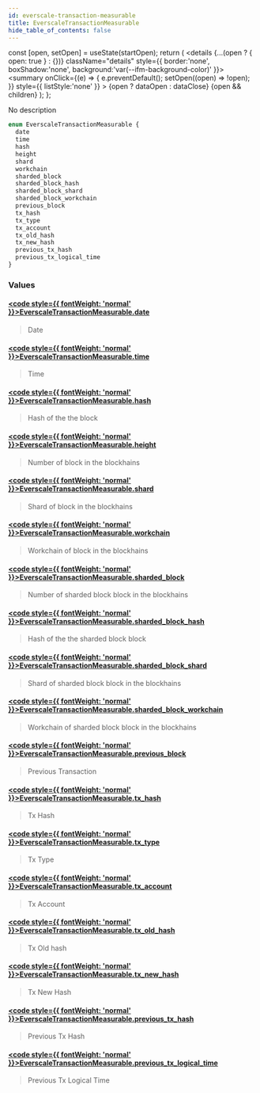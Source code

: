 ```yaml
---
id: everscale-transaction-measurable
title: EverscaleTransactionMeasurable
hide_table_of_contents: false
---
```







  const [open, setOpen] = useState(startOpen);
  return (
    <details {...(open ? { open: true } : {})} className="details" style={{ border:'none', boxShadow:'none', background:'var(--ifm-background-color)' }}>
      <summary
        onClick={(e) => {
          e.preventDefault();
          setOpen((open) => !open);
        }}
        style={{ listStyle:'none' }}
      >
      {open ? dataOpen : dataClose}
      </summary>
      {open && children}
    </details>
  );
};








No description


```graphql
enum EverscaleTransactionMeasurable {
  date
  time
  hash
  height
  shard
  workchain
  sharded_block
  sharded_block_hash
  sharded_block_shard
  sharded_block_workchain
  previous_block
  tx_hash
  tx_type
  tx_account
  tx_old_hash
  tx_new_hash
  previous_tx_hash
  previous_tx_logical_time
}
```




### Values

#### [<code style={{ fontWeight: 'normal' }}>EverscaleTransactionMeasurable.<b>date</b></code>](#)  
> 
> 
> Date
> 

#### [<code style={{ fontWeight: 'normal' }}>EverscaleTransactionMeasurable.<b>time</b></code>](#)  
> 
> 
> Time
> 

#### [<code style={{ fontWeight: 'normal' }}>EverscaleTransactionMeasurable.<b>hash</b></code>](#)  
> 
> 
> Hash of the the block
> 

#### [<code style={{ fontWeight: 'normal' }}>EverscaleTransactionMeasurable.<b>height</b></code>](#)  
> 
> 
> Number of block in the blockhains
> 

#### [<code style={{ fontWeight: 'normal' }}>EverscaleTransactionMeasurable.<b>shard</b></code>](#)  
> 
> 
> Shard of block in the blockhains
> 

#### [<code style={{ fontWeight: 'normal' }}>EverscaleTransactionMeasurable.<b>workchain</b></code>](#)  
> 
> 
> Workchain of block in the blockhains
> 

#### [<code style={{ fontWeight: 'normal' }}>EverscaleTransactionMeasurable.<b>sharded_block</b></code>](#)  
> 
> 
> Number of sharded block block in the blockhains
> 

#### [<code style={{ fontWeight: 'normal' }}>EverscaleTransactionMeasurable.<b>sharded_block_hash</b></code>](#)  
> 
> 
> Hash of the the sharded block block
> 

#### [<code style={{ fontWeight: 'normal' }}>EverscaleTransactionMeasurable.<b>sharded_block_shard</b></code>](#)  
> 
> 
> Shard of sharded block block in the blockhains
> 

#### [<code style={{ fontWeight: 'normal' }}>EverscaleTransactionMeasurable.<b>sharded_block_workchain</b></code>](#)  
> 
> 
> Workchain of sharded block block in the blockhains
> 

#### [<code style={{ fontWeight: 'normal' }}>EverscaleTransactionMeasurable.<b>previous_block</b></code>](#)  
> 
> 
> Previous Transaction
> 

#### [<code style={{ fontWeight: 'normal' }}>EverscaleTransactionMeasurable.<b>tx_hash</b></code>](#)  
> 
> 
> Tx Hash
> 

#### [<code style={{ fontWeight: 'normal' }}>EverscaleTransactionMeasurable.<b>tx_type</b></code>](#)  
> 
> 
> Tx Type
> 

#### [<code style={{ fontWeight: 'normal' }}>EverscaleTransactionMeasurable.<b>tx_account</b></code>](#)  
> 
> 
> Tx Account
> 

#### [<code style={{ fontWeight: 'normal' }}>EverscaleTransactionMeasurable.<b>tx_old_hash</b></code>](#)  
> 
> 
> Tx Old hash
> 

#### [<code style={{ fontWeight: 'normal' }}>EverscaleTransactionMeasurable.<b>tx_new_hash</b></code>](#)  
> 
> 
> Tx New Hash
> 

#### [<code style={{ fontWeight: 'normal' }}>EverscaleTransactionMeasurable.<b>previous_tx_hash</b></code>](#)  
> 
> 
> Previous Tx Hash
> 

#### [<code style={{ fontWeight: 'normal' }}>EverscaleTransactionMeasurable.<b>previous_tx_logical_time</b></code>](#)  
> 
> 
> Previous Tx Logical Time
> 



